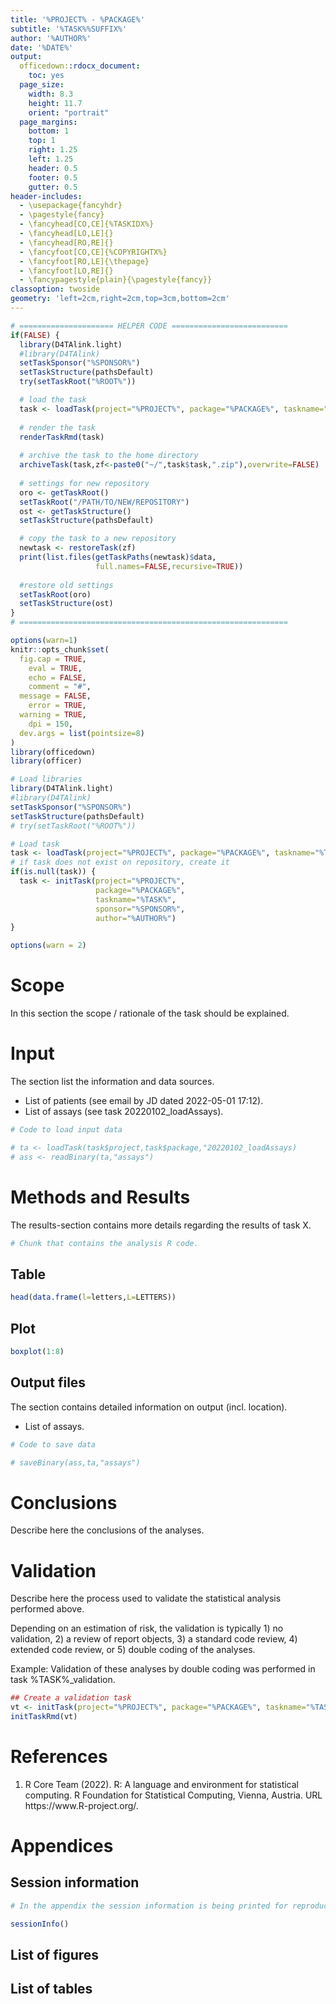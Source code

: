 ---
title: '%PROJECT% - %PACKAGE%'
subtitle: '%TASK%%SUFFIX%'
author: '%AUTHOR%'
date: '%DATE%'
output: 
  officedown::rdocx_document:
    toc: yes
  page_size:
    width: 8.3
    height: 11.7
    orient: "portrait"
  page_margins:
    bottom: 1
    top: 1
    right: 1.25
    left: 1.25
    header: 0.5
    footer: 0.5
    gutter: 0.5
header-includes:
  - \usepackage{fancyhdr}
  - \pagestyle{fancy}
  - \fancyhead[CO,CE]{%TASKIDX%}
  - \fancyhead[LO,LE]{}
  - \fancyhead[RO,RE]{}
  - \fancyfoot[CO,CE]{%COPYRIGHTX%}
  - \fancyfoot[RO,LE]{\thepage}
  - \fancyfoot[LO,RE]{}
  - \fancypagestyle{plain}{\pagestyle{fancy}}
classoption: twoside
geometry: 'left=2cm,right=2cm,top=3cm,bottom=2cm'
---

```{r eval=FALSE, echo=FALSE, message=FALSE, warning=FALSE}
# ===================== HELPER CODE ==========================
if(FALSE) {
  library(D4TAlink.light)
  #library(D4TAlink)
  setTaskSponsor("%SPONSOR%")
  setTaskStructure(pathsDefault)
  try(setTaskRoot("%ROOT%"))

  # load the task
  task <- loadTask(project="%PROJECT%", package="%PACKAGE%", taskname="%TASK%")
  
  # render the task
  renderTaskRmd(task) 
  
  # archive the task to the home directory
  archiveTask(task,zf<-paste0("~/",task$task,".zip"),overwrite=FALSE)
  
  # settings for new repository
  oro <- getTaskRoot() 
  setTaskRoot("/PATH/TO/NEW/REPOSITORY")
  ost <- getTaskStructure() 
  setTaskStructure(pathsDefault)

  # copy the task to a new repository
  newtask <- restoreTask(zf)
  print(list.files(getTaskPaths(newtask)$data,
                   full.names=FALSE,recursive=TRUE))
  
  #restore old settings
  setTaskRoot(oro) 
  setTaskStructure(ost)
}
# ============================================================
```

```{r optionsChunk, echo=FALSE, message=FALSE, warning=FALSE}
options(warn=1)
knitr::opts_chunk$set(
  fig.cap = TRUE,
	eval = TRUE, 
	echo = FALSE,
	comment = "#",
  message = FALSE,
	error = TRUE, 
  warning = TRUE,
	dpi = 150,
  dev.args = list(pointsize=8)
)
library(officedown)
library(officer)
```

```{r loadLibraries, warning=FALSE}
# Load libraries
library(D4TAlink.light)
#library(D4TAlink)
setTaskSponsor("%SPONSOR%")
setTaskStructure(pathsDefault)
# try(setTaskRoot("%ROOT%"))
```

```{r loadTask}
# Load task
task <- loadTask(project="%PROJECT%", package="%PACKAGE%", taskname="%TASK%",quiet=TRUE)
# if task does not exist on repository, create it 
if(is.null(task)) {
  task <- initTask(project="%PROJECT%",
                   package="%PACKAGE%",
                   taskname="%TASK%",
                   sponsor="%SPONSOR%",
                   author="%AUTHOR%")
}

options(warn = 2)
```

\newpage

# Scope

In this section the scope / rationale of the task should be explained.

# Input

The section list the information and data sources.

* List of patients (see email by JD dated 2022-05-01 17:12).
* List of assays (see task 20220102_loadAssays).

```{r loadInput}

# Code to load input data

# ta <- loadTask(task$project,task$package,"20220102_loadAssays)
# ass <- readBinary(ta,"assays")

```

# Methods and Results

The results-section contains more details regarding the results of task X.

```{r consideredRCode}

# Chunk that contains the analysis R code.

```

## Table

```{r tab.cap="caption 1", tab.id="mtcars"}
head(data.frame(l=letters,L=LETTERS))
```

## Plot

```{r fig.cap="A boxplot", fig.id = "boxplot"}
boxplot(1:8)
```


## Output files

The section contains detailed information on output (incl. location).

* List of assays.

```{r saveOutput, echo=FALSE}

# Code to save data

# saveBinary(ass,ta,"assays")

```

# Conclusions

Describe here the conclusions of the analyses. 

# Validation 

Describe here the process used to validate the statistical analysis performed above. 

Depending on an estimation of risk, the validation is typically 1) no validation, 
2) a review of report objects, 3) a standard code review, 4) extended code review, or 
5) double coding of the analyses. 

Example: 
Validation of these analyses by double coding was performed in task %TASK%_validation.

```{r initValidation, echo=TRUE, eval=FALSE}

## Create a validation task
vt <- initTask(project="%PROJECT%", package="%PACKAGE%", taskname="%TASK%_validation")
initTaskRmd(vt)

```


\newpage

# References

1. R Core Team (2022). R: A language and environment for statistical computing. R Foundation for Statistical Computing, Vienna, Austria. URL https://www.R-project.org/.

\newpage

# Appendices

## Session information

```{r sessionInfo, echo=FALSE, results="asis"}

# In the appendix the session information is being printed for reproducibility.

sessionInfo()

```

## List of figures

<!---BLOCK_TOC{seq_id: 'fig'}--->

## List of tables

<!---BLOCK_TOC{seq_id: 'tab'}--->

